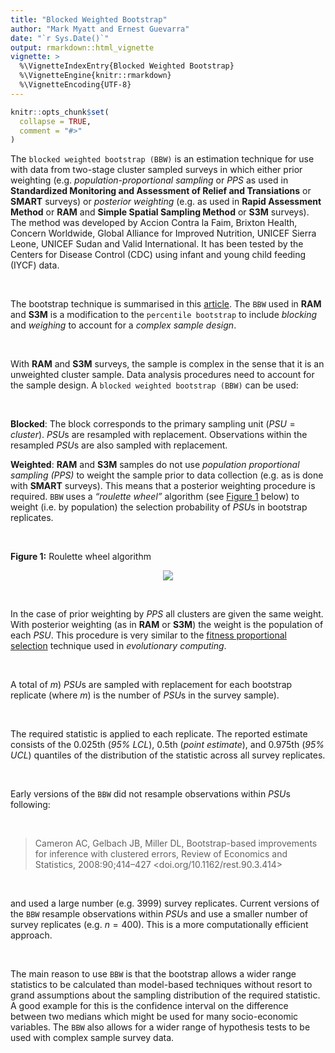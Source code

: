 ```yaml
---
title: "Blocked Weighted Bootstrap"
author: "Mark Myatt and Ernest Guevarra"
date: "`r Sys.Date()`"
output: rmarkdown::html_vignette
vignette: >
  %\VignetteIndexEntry{Blocked Weighted Bootstrap}
  %\VignetteEngine{knitr::rmarkdown}
  %\VignetteEncoding{UTF-8}
---
```


```r
knitr::opts_chunk$set(
  collapse = TRUE,
  comment = "#>"
)
```

The `blocked weighted bootstrap (BBW)` is an estimation technique for use with data from two-stage cluster sampled surveys in which either prior weighting (e.g. *population-proportional sampling* or *PPS* as used in **Standardized Monitoring and Assessment of Relief and Transiations** or **SMART** surveys) or *posterior weighting* (e.g. as used in **Rapid Assessment Method** or **RAM** and **Simple Spatial Sampling Method** or **S3M** surveys). The method was developed by Accion Contra la Faim, Brixton Health, Concern Worldwide, Global Alliance for Improved Nutrition, UNICEF Sierra Leone, UNICEF Sudan and Valid International. It has been tested by the Centers for Disease Control (CDC) using infant and young child feeding (IYCF) data.

<br/>

The bootstrap technique is summarised in this [article](https://en.wikipedia.org/wiki/Bootstrapping_(statistics)). The `BBW` used in **RAM** and **S3M** is a modification to the `percentile bootstrap` to include *blocking* and *weighing* to account for a *complex sample design*.

<br/>

With **RAM** and **S3M** surveys, the sample is complex in the sense that it is an unweighted cluster sample. Data analysis procedures need to account for the sample design. A `blocked weighted bootstrap (BBW)` can be used:

<br/>

**Blocked**: The block corresponds to the primary sampling unit ($PSU = cluster$). *PSU*s are resampled with replacement. Observations within the resampled *PSU*s are also sampled with replacement.

**Weighted**: **RAM** and **S3M** samples do not use *population proportional sampling (PPS)* to weight the sample prior to data collection (e.g. as is done with **SMART** surveys). This means that a posterior weighting procedure is required. `BBW` uses a *"roulette wheel"* algorithm (see [Figure 1](#FIG1) below) to weight (i.e. by population) the selection probability of *PSU*s in bootstrap replicates.

<br/>

<a name="FIG1"></a>
**Figure 1:** Roulette wheel algorithm
<p align="center">
![](../man/figures/rouletteWheel.png)
</p>

<br/>

In the case of prior weighting by *PPS* all clusters are given the same weight. With posterior weighting (as in **RAM** or **S3M**) the weight is the population of each *PSU*. This procedure is very similar to the [fitness proportional selection](https://en.wikipedia.org/wiki/Fitness_proportionate_selection) technique used in *evolutionary computing*.

<br/>

A total of $m$) *PSU*s are sampled with replacement for each bootstrap replicate (where $m$) is the number of *PSU*s in the survey sample).

<br/>

The required statistic is applied to each replicate. The reported estimate consists of the 0.025th (*95\% LCL*), 0.5th (*point estimate*), and 0.975th (*95\% UCL*) quantiles of the distribution of the statistic across all survey replicates.

<br/>

Early versions of the `BBW` did not resample observations within *PSU*s following:

<br/>

> Cameron AC, Gelbach JB, Miller DL, Bootstrap-based improvements for inference with clustered errors, Review of Economics and Statistics, 2008:90;414–427 <doi.org/10.1162/rest.90.3.414>

<br/>

and used a large number (e.g. $3999$) survey replicates. Current versions of the `BBW` resample observations within *PSU*s and use a smaller number of survey replicates (e.g. $n = 400$). This is a more computationally efficient approach.

<br/>

The main reason to use `BBW` is that the bootstrap allows a wider range statistics to be calculated than model-based techniques without resort to grand assumptions about the sampling distribution of the required statistic. A good example for this is the confidence interval on the difference between two medians which might be used for many socio-economic variables. The `BBW` also allows for a wider range of hypothesis tests to be used with complex sample survey data.
